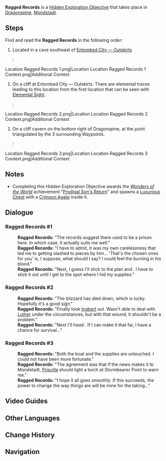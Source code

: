 {{Hidden Exploration Objectives Infobox
|image      = Ragged Records.png
|type       = Quest-Like
|region     = Mondstadt
|area       = Dragonspine
|loc        = [[Dragonspine]]
|characters = Traveler
}}
'''Ragged Records''' is a [[Hidden Exploration Objective]] that takes place in [[Dragonspine]], [[Mondstadt]].

==Steps==
Find and read the '''Ragged Records''' in the following order:
# Located in a cave southeast of [[Entombed City - Outskirts|Entombed City &mdash; Outskirts]]
#: <gallery hideaddbutton="true" captionalign="center">
Location Ragged Records 1.png|Location
Location Ragged Records 1 Context.png|Additional Context
</gallery>
# On a cliff at Entombed City &mdash; Outskirts. There are elemental traces leading to this location from the first location that can be seen with [[Elemental Sight]].
#: <gallery hideaddbutton="true" captionalign="center">
Location Ragged Records 2.png|Location
Location Ragged Records 2 Context.png|Additional Context
</gallery>
# On a cliff cavern on the bottom right of Dragonspine, at the point triangulated by the 3 surrounding Waypoints.
#: <gallery hideaddbutton="true" captionalign="center">
Location Ragged Records 3.png|Location
Location Ragged Records 3 Context.png|Additional Context
</gallery>

==Notes==
* Completing this Hidden Exploration Objective awards the ''[[Wonders of the World]]'' achievement "[[Prodigal Son's Return]]" and spawns a [[Luxurious Chest]] with a [[Crimson Agate]] inside it.

==Dialogue==
===Ragged Records #1===
{{Dialogue start}}
:'''Ragged Records:''' "The records suggest there used to be a prison here. In which case, it actually suits me well."
:'''Ragged Records:''' "I have to admit, it was my own carelessness that led me to getting slashed to pieces by him... 'That's the chosen ones for you' is, I suppose, what should I say? I could feel the {{Color|buzzword|elemental energy}} burning in his blood."
:'''Ragged Records:''' "Next, I guess I'll stick to the plan and {{Color|buzzword|follow the waterway north}}. I have to stick it out until I get to the spot where I hid my supplies."
{{Dialogue end}}

===Ragged Records #2===
{{Dialogue start}}
:'''Ragged Records:''' "The blizzard has died down, which is lucky. Hopefully it's a good sign."
:'''Ragged Records:''' "Finally took [[Ingbert]] out. Wasn't able to deal with [[Luther]] under the circumstances, but with that wound, it shouldn't be a problem."
:'''Ragged Records:''' "Next I'll head {{Color|buzzword|east to where the mountain meets the sea}}. If I can make it that far, I have a chance for survival..."
{{Dialogue end}}

===Ragged Records #3===
{{Dialogue start}}
:'''Ragged Records:''' "Both the boat and the supplies are untouched. I could not have been more fortunate."
:'''Ragged Records:''' "The agreement was that if the news makes it to Mondstadt, [[Priscilla]] should light a torch at Stormbearer Point to warn me."
:'''Ragged Records:''' "I hope it all goes smoothly. If this succeeds, the power to change the way things are will be mine for the taking..."
{{Dialogue end}}

==Video Guides==
{{EVT
|video1   = I98vKFjwtCs
|caption1 = Full guide

|video2   = jvNtPiRfO_Q
|caption2 = Ragged Records - Complete Guide
}}

==Other Languages==
{{Other Languages|default_hidden = 1
|en      = Ragged Records
|zhs     = 残旧的记事
|zhs_rm  = Cán Jiù de Jìshì
|zht     = 殘舊的記事
|zht_rm  = Cán Jiù de Jìshì
|ja      = 古びた手帳
|ja_rm   = Furubita Techou
|ko      = 파손된 기록
|ko_rm   = 
|es      = Nota estropeada
|fr      = Notes abîmées
|ru      = Рваная записка
|th      = บันทึกโทรม ๆ
|th_rm   = 
|vi      = Ghi Chú Cũ Nát
|de      = Zerfledderte Notizen
|id      = Catatan yang usang
|pt      = Registros Velhos e Rasgados
}}

==Change History==
{{Change History|1.2}}

==Navigation==
{{Hidden Exploration Objective Navbox|Quest-Like}}